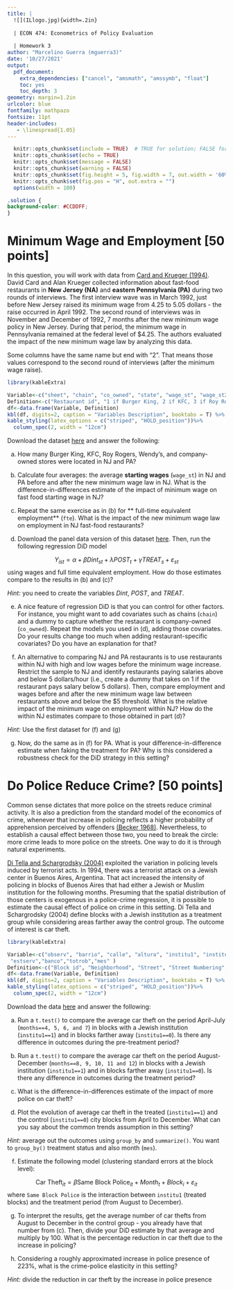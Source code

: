 ```yaml
---
title: | 
  ![](ILlogo.jpg){width=.2in}
  
  | ECON 474: Econometrics of Policy Evaluation
  
  | Homework 3
author: "Marcelino Guerra (mguerra3)"
date: '10/27/2021'
output:
  pdf_document:
    extra_dependencies: ["cancel", "amsmath", "amssymb", "float"]
    toc: yes
    toc_depth: 3
geometry: margin=1.2in
urlcolor: blue
fontfamily: mathpazo
fontsize: 11pt
header-includes:
   - \linespread{1.05}
---
```


```r
  knitr::opts_chunk$set(include = TRUE)  # TRUE for solution; FALSE for questions set
  knitr::opts_chunk$set(echo = TRUE)
  knitr::opts_chunk$set(message = FALSE)
  knitr::opts_chunk$set(warning = FALSE)
  knitr::opts_chunk$set(fig.height = 5, fig.width = 7, out.width = '60%', fig.align = "center")
  knitr::opts_chunk$set(fig.pos = "H", out.extra = "")
  options(width = 100)
```

```css
.solution {
background-color: #CCDDFF;
}
```

# Minimum Wage and Employment [50 points]

In this question, you will work with data from [Card and Krueger (1994)](https://davidcard.berkeley.edu/papers/njmin-aer.pdf). David Card and Alan Krueger collected information about fast-food restaurants in **New Jersey (NA)** and **eastern Pennsylvania (PA)** during two rounds of interviews. The first interview wave was in March 1992, just before New Jersey raised its minimum wage from 4.25 to 5.05 dollars - the raise occurred in April 1992. The second round of interviews was in November and December of 1992, 7 months after the new minimum wage policy in New Jersey. During that period, the minimum wage in Pennsylvania remained at the federal level of $4.25. The authors evaluated the impact of the new minimum wage law by analyzing this data. 

Some columns have the same name but end with "2". That means those values correspond to the second round of interviews (after the minimum wage raise). 

```r
library(kableExtra)

Variable<-c("sheet", "chain", "co_owned", "state", "wage_st", "wage_st2", "fte", "fte2" )
Definition<-c("Restaurant id", "1 if Burger King, 2 if KFC, 3 if Roy Rogers, and 4 if Wendy's", "1 if restaurant is company-owned", "1 if New Jersey, 0 if Pennsylvania" , "Starting wage (Dollar/hour) in March", "Starting wage (Dollar/hour) in Nov/Dec", "Full time equivalent employment in March", "Full time equivalent employment in Nov/Dec" )
df<-data.frame(Variable, Definition)
kbl(df, digits=2, caption = "Variables Description", booktabs = T) %>%
kable_styling(latex_options = c("striped", "HOLD_position"))%>%
  column_spec(2, width = "12cm")

```

Download the dataset [here](https://github.com/guerramarcelino/PolicyEval/raw/main/Datasets/ck94.RDS) and answer the following:

a. How many Burger King, KFC, Roy Rogers, Wendy's, and company-owned stores were located in NJ and PA? 

b. Calculate four averages: the average **starting wages** (`wage_st`) in NJ and PA before and after the new minimum wage law in NJ. What is the difference-in-differences estimate of the impact of minimum wage on fast food starting wage in NJ?

c. Repeat the same exercise as in (b) for ** full-time equivalent employment** (`fte`). What is the impact of the new minimum wage law on employment in NJ fast-food restaurants?

d. Download the panel data version of this dataset [here](https://github.com/guerramarcelino/PolicyEval/raw/main/Datasets/ck94_panel.RDS). Then, run the following regression DiD model 

$$Y_{ist}=\alpha+\beta Dint_{st} + \lambda POST_{t} + \gamma TREAT_{s}+\varepsilon_{st}$$
using wages and full time equivalent employment. How do those estimates compare to the results in (b) and (c)?

*Hint:* you need to create the variables *Dint*, *POST*, and *TREAT*. 

e. A nice feature of regression DiD is that you can control for other factors. For instance, you might want to add covariates such as chains (`chain`) and a dummy to capture whether the restaurant is company-owned (`co_owned`). Repeat the models you used in (d), adding those covariates. Do your results change too much when adding restaurant-specific covariates? Do you have an explanation for that? 


f. An alternative to comparing NJ and PA restaurants is to use restaurants within NJ with high and low wages before the minimum wage increase. Restrict the sample to NJ and identify restaurants paying salaries above and below 5 dollars/hour (i.e., create a dummy that takes on 1 if the restaurant pays salary below 5 dollars). Then, compare employment and wages before and after the new minimum wage law between restaurants above and below the $5 threshold. What is the relative impact of the minimum wage on employment within NJ? How do the within NJ estimates compare to those obtained in part (d)?

*Hint:* Use the first dataset for (f) and (g)

g. Now, do the same as in (f) for PA. What is your difference-in-difference estimate when faking the treatment for PA? Why is this considered a robustness check for the DiD strategy in this setting?



# Do Police Reduce Crime? [50 points]

Common sense dictates that more police on the streets reduce criminal activity. It is also a prediction from the standard model of the economics of crime, whenever that increase in policing reflects a higher probability of apprehension perceived by offenders [(Becker 1968)](https://www.nber.org/system/files/chapters/c3625/c3625.pdf). Nevertheless, to establish a causal effect between those two, you need to break the circle: more crime leads to more police on the streets. One way to do it is through natural experiments. 

[Di Tella and Schargrodsky (2004)](https://www.aeaweb.org/articles?id=10.1257/000282804322970733) exploited the variation in policing levels induced by terrorist acts. In 1994, there was a terrorist attack on a Jewish center in Buenos Aires, Argentina. That act increased the intensity of policing in blocks of Buenos Aires that had either a Jewish or Muslim institution for the following months. Presuming that the spatial distribution of those centers is exogenous in a police-crime regression, it is possible to estimate the causal effect of police on crime in this setting. Di Tella and Schargrodsky (2004) define blocks with a Jewish institution as a treatment group while considering areas farther away the control group. The outcome of interest is car theft.   

```r
library(kableExtra)

Variable<-c("observ", "barrio", "calle", "altura", "institu1", "institu3", "distanci", "edpub",   
 "estserv","banco","totrob","mes" )
Definition<-c("Block id", "Neighborhood", "Street", "Street Numbering", "1 if there is a Jewish institution in the block, 0 otherwise", "1 if there is a Jewish institution one block away, 0 otherwise", "Distance to closest Jewish institution (in blocks)", "1 if there is a public building/embassy, 0 otherwise", "1 if there is a gas station, 0 otherwise", "1 if there is a bank, 0 otherwise", "Car Theft", "Month")
df<-data.frame(Variable, Definition)
kbl(df, digits=2, caption = "Variables Description", booktabs = T) %>%
kable_styling(latex_options = c("striped", "HOLD_position"))%>%
  column_spec(2, width = "12cm")

```

Download the data [here](https://github.com/guerramarcelino/PolicyEval/raw/main/Datasets/DS04.RDS) and answer the following:

a. Run a `t.test()` to compare the average car theft on the period April-July (`months==4, 5, 6, and 7`) in blocks with a Jewish institution (`institu1==1`) and in blocks farther away (`institu1==0`). Is there any difference in outcomes during the pre-treatment period? 

c. Run a `t.test()` to compare the average car theft on the period August-December (`months==8, 9, 10, 11 and 12`) in blocks with a Jewish institution (`institu1==1`) and in blocks farther away (`institu1==0`). Is there any difference in outcomes during the treatment period? 

d. What is the difference-in-differences estimate of the impact of more police on car theft? 

e. Plot the evolution of average car theft in the treated (`institu1==1`) and the control (`institu1==0`) city blocks from April to December. What can you say about the common trends assumption in this setting?

*Hint:* average out the outcomes using `group_by` and `summarize()`. You want to `group_by()` treatment status and also month (`mes`).

f. Estimate the following model (clustering standard errors at the block level):

$$\text{Car Theft}_{it}= \beta \text{Same Block Police}_{it}+ Month_{t}+Block_{i}+ \varepsilon_{it}$$
where `Same Block Police` is the interaction between `institu1` (treated blocks) and the treatment period (from August to December).

g. To interpret the results, get the average number of car thefts from August to December in the control group - you already have that number from (c). Then, divide your DiD estimate by that average and multiply by 100. What is the percentage reduction in car theft due to the increase in policing?

h. Considering a roughly approximated increase in police presence of 223%, what is the crime-police elasticity in this setting? 

*Hint:* divide the reduction in car theft by the increase in police presence


